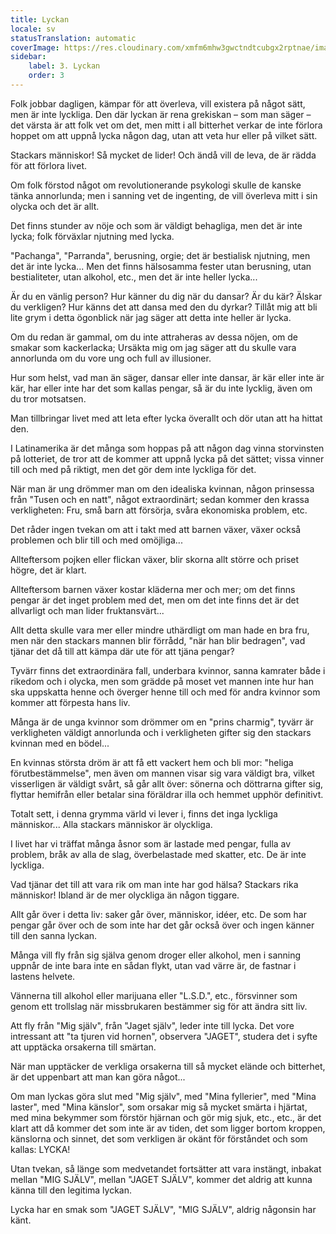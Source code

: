```yaml
---
title: Lyckan
locale: sv
statusTranslation: automatic
coverImage: https://res.cloudinary.com/xmfm6mhw3gwctndtcubgx2rptnae/image/upload/v1741354419/small_cover_la_gran_rebelion_28716e29d2.webp
sidebar:
    label: 3. Lyckan
    order: 3
---
```

Folk jobbar dagligen, kämpar för att överleva, vill existera på något sätt, men är inte lyckliga. Den där lyckan är rena grekiskan – som man säger – det värsta är att folk vet om det, men mitt i all bitterhet verkar de inte förlora hoppet om att uppnå lycka någon dag, utan att veta hur eller på vilket sätt.

Stackars människor! Så mycket de lider! Och ändå vill de leva, de är rädda för att förlora livet.

Om folk förstod något om revolutionerande psykologi skulle de kanske tänka annorlunda; men i sanning vet de ingenting, de vill överleva mitt i sin olycka och det är allt.

Det finns stunder av nöje och som är väldigt behagliga, men det är inte lycka; folk förväxlar njutning med lycka.

"Pachanga", "Parranda", berusning, orgie; det är bestialisk njutning, men det är inte lycka... Men det finns hälsosamma fester utan berusning, utan bestialiteter, utan alkohol, etc., men det är inte heller lycka...

Är du en vänlig person? Hur känner du dig när du dansar? Är du kär? Älskar du verkligen? Hur känns det att dansa med den du dyrkar? Tillåt mig att bli lite grym i detta ögonblick när jag säger att detta inte heller är lycka.

Om du redan är gammal, om du inte attraheras av dessa nöjen, om de smakar som kackerlacka; Ursäkta mig om jag säger att du skulle vara annorlunda om du vore ung och full av illusioner.

Hur som helst, vad man än säger, dansar eller inte dansar, är kär eller inte är kär, har eller inte har det som kallas pengar, så är du inte lycklig, även om du tror motsatsen.

Man tillbringar livet med att leta efter lycka överallt och dör utan att ha hittat den.

I Latinamerika är det många som hoppas på att någon dag vinna storvinsten på lotteriet, de tror att de kommer att uppnå lycka på det sättet; vissa vinner till och med på riktigt, men det gör dem inte lyckliga för det.

När man är ung drömmer man om den idealiska kvinnan, någon prinsessa från "Tusen och en natt", något extraordinärt; sedan kommer den krassa verkligheten: Fru, små barn att försörja, svåra ekonomiska problem, etc.

Det råder ingen tvekan om att i takt med att barnen växer, växer också problemen och blir till och med omöjliga...

Allteftersom pojken eller flickan växer, blir skorna allt större och priset högre, det är klart.

Allteftersom barnen växer kostar kläderna mer och mer; om det finns pengar är det inget problem med det, men om det inte finns det är det allvarligt och man lider fruktansvärt...

Allt detta skulle vara mer eller mindre uthärdligt om man hade en bra fru, men när den stackars mannen blir förrådd, "när han blir bedragen", vad tjänar det då till att kämpa där ute för att tjäna pengar?

Tyvärr finns det extraordinära fall, underbara kvinnor, sanna kamrater både i rikedom och i olycka, men som grädde på moset vet mannen inte hur han ska uppskatta henne och överger henne till och med för andra kvinnor som kommer att förpesta hans liv.

Många är de unga kvinnor som drömmer om en "prins charmig", tyvärr är verkligheten väldigt annorlunda och i verkligheten gifter sig den stackars kvinnan med en bödel...

En kvinnas största dröm är att få ett vackert hem och bli mor: "heliga förutbestämmelse", men även om mannen visar sig vara väldigt bra, vilket visserligen är väldigt svårt, så går allt över: sönerna och döttrarna gifter sig, flyttar hemifrån eller betalar sina föräldrar illa och hemmet upphör definitivt.

Totalt sett, i denna grymma värld vi lever i, finns det inga lyckliga människor... Alla stackars människor är olyckliga.

I livet har vi träffat många åsnor som är lastade med pengar, fulla av problem, bråk av alla de slag, överbelastade med skatter, etc. De är inte lyckliga.

Vad tjänar det till att vara rik om man inte har god hälsa? Stackars rika människor! Ibland är de mer olyckliga än någon tiggare.

Allt går över i detta liv: saker går över, människor, idéer, etc. De som har pengar går över och de som inte har det går också över och ingen känner till den sanna lyckan.

Många vill fly från sig själva genom droger eller alkohol, men i sanning uppnår de inte bara inte en sådan flykt, utan vad värre är, de fastnar i lastens helvete.

Vännerna till alkohol eller marijuana eller "L.S.D.", etc., försvinner som genom ett trollslag när missbrukaren bestämmer sig för att ändra sitt liv.

Att fly från "Mig själv", från "Jaget själv", leder inte till lycka. Det vore intressant att "ta tjuren vid hornen", observera "JAGET", studera det i syfte att upptäcka orsakerna till smärtan.

När man upptäcker de verkliga orsakerna till så mycket elände och bitterhet, är det uppenbart att man kan göra något...

Om man lyckas göra slut med "Mig själv", med "Mina fyllerier", med "Mina laster", med "Mina känslor", som orsakar mig så mycket smärta i hjärtat, med mina bekymmer som förstör hjärnan och gör mig sjuk, etc., etc., är det klart att då kommer det som inte är av tiden, det som ligger bortom kroppen, känslorna och sinnet, det som verkligen är okänt för förståndet och som kallas: LYCKA!

Utan tvekan, så länge som medvetandet fortsätter att vara instängt, inbakat mellan "MIG SJÄLV", mellan "JAGET SJÄLV", kommer det aldrig att kunna känna till den legitima lyckan.

Lycka har en smak som "JAGET SJÄLV", "MIG SJÄLV", aldrig någonsin har känt.

